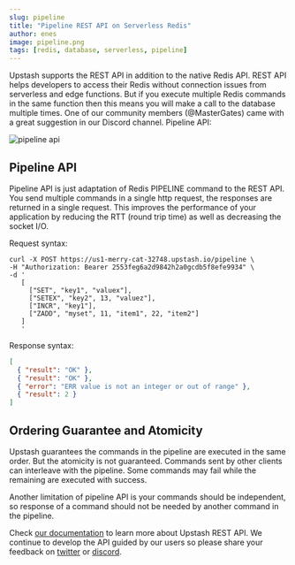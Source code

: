```yaml
---
slug: pipeline
title: "Pipeline REST API on Serverless Redis"
author: enes
image: pipeline.png
tags: [redis, database, serverless, pipeline]
---
```


Upstash supports the REST API in addition to the native Redis API. REST API helps developers to access their Redis without connection issues from serverless and edge functions. But if you execute multiple Redis commands in the same function then this means you will make a call to the database multiple times. One of our community members (@MasterGates) came with a great suggestion in our Discord channel. Pipeline API:

![pipeline api](/blog/pipeline.png "image_tooltip")

## Pipeline API

Pipeline API is just adaptation of Redis PIPELINE command to the REST API. You send multiple commands in a single http request, the responses are returned in a single request. This improves the performance of your application by reducing the RTT (round trip time) as well as decreasing the socket I/O.

Request syntax:

```shell
curl -X POST https://us1-merry-cat-32748.upstash.io/pipeline \
-H "Authorization: Bearer 2553feg6a2d9842h2a0gcdb5f8efe9934" \
-d '
   [
     ["SET", "key1", "valuex"],
     ["SETEX", "key2", 13, "valuez"],
     ["INCR", "key1"],
     ["ZADD", "myset", 11, "item1", 22, "item2"]
   ]
   '
```

Response syntax:

```json
[
  { "result": "OK" },
  { "result": "OK" },
  { "error": "ERR value is not an integer or out of range" },
  { "result": 2 }
]
```

## Ordering Guarantee and Atomicity

Upstash guarantees the commands in the pipeline are executed in the same order. But the atomicity is not guaranteed. Commands sent by other clients can interleave with the pipeline. Some commands may fail while the remaining are executed with success.

Another limitation of pipeline API is your commands should be independent, so response of a command should not be needed by another command in the pipeline.

Check [our documentation](https://docs.upstash.com/features/restapi) to learn more about Upstash REST API. We continue to develop the API guided by our users so please share your feedback on [twitter](https://twitter.com) or [discord](https://discord.gg/w9SenAtbme).
